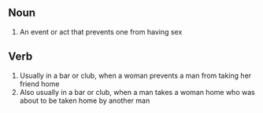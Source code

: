 == Noun ==
# An event or act that prevents one from having sex

== Verb ==
# Usually in a bar or club, when a woman prevents a man from taking her friend home
# Also usually in a bar or club, when a man takes a woman home who was about to be taken home by another man
{{rfd}}